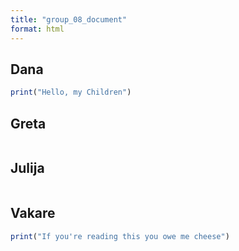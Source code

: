 ```yaml
---
title: "group_08_document"
format: html
---
```


## Dana

```r
print("Hello, my Children")
```

## Greta

```r

```

## Julija

```r

```

## Vakare

```r
print("If you're reading this you owe me cheese")
```
